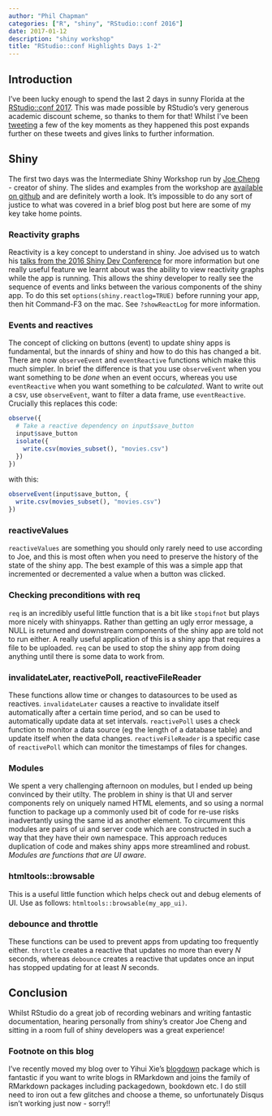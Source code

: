 ```yaml
---
author: "Phil Chapman"
categories: ["R", "shiny", "RStudio::conf 2016"]
date: 2017-01-12
description: "shiny workshop"
title: "RStudio::conf Highlights Days 1-2"
---
```


## Introduction
I've been lucky enough to spend the last 2 days in sunny Florida at the [RStudio::conf 2017](https://www.rstudio.com/conference/).  This was made possible by RStudio's very generous academic discount scheme, so thanks to them for that! Whilst I've been [tweeting](https://twitter.com/search?f=tweets&vertical=default&q=chapmandu2%20%23rstudioconf&src=typd) a few of the key moments as they happened this post expands further on these tweets and gives links to further information.

## Shiny
The first two days was the Intermediate Shiny Workshop run by [Joe Cheng](https://twitter.com/jcheng) - creator of shiny.  The slides and examples from the workshop are [available on github](https://github.com/jcheng5/rstudio2017-shiny-workshop) and are definitely worth a look.  It's impossible to do any sort of justice to what was covered in a brief blog post but here are some of my key take home points.

### Reactivity graphs
Reactivity is a key concept to understand in shiny.  Joe advised us to watch his [talks from the 2016 Shiny Dev Conference](https://www.rstudio.com/resources/webinars/shiny-developer-conference/) for more information but one really useful feature we learnt about was the ability to view reactivity graphs while the app is running.  This allows the shiny developer to really see the sequence of events and links between the various components of the shiny app. To do this set `options(shiny.reactlog=TRUE)` before running your app, then hit Command-F3 on the mac.  See `?showReactLog` for more information.

### Events and reactives
The concept of clicking on buttons (event) to update shiny apps is fundamental, but the innards of shiny and how to do this has changed a bit.  There are now `observeEvent` and `eventReactive` functions which make this much simpler.  In brief the difference is that you use `observeEvent` when you want something to be *done* when an event occurs, whereas you use  `eventReactive` when you want something to be *calculated*.  Want to write out a csv, use `observeEvent`, want to filter a data frame, use `eventReactive`.  Crucially this replaces this code:

```r
observe({
  # Take a reactive dependency on input$save_button
  input$save_button
  isolate({
    write.csv(movies_subset(), "movies.csv")
  })
})
```
with this:
```r
observeEvent(input$save_button, {
  write.csv(movies_subset(), "movies.csv")
})
```


### reactiveValues
`reactiveValues` are something you should only rarely need to use according to Joe, and this is most often when you need to preserve the history of the state of the shiny app.  The best example of this was a simple app that incremented or decremented a value when a button was clicked.

### Checking preconditions with req
`req` is an incredibly useful little function that is a bit like `stopifnot` but plays more nicely with shinyapps.  Rather than getting an ugly error message, a NULL is returned and downstream components of the shiny app are told not to run either.  A really useful application of this is a shiny app that requires a file to be uploaded.  `req` can be used to stop the shiny app from doing anything until there is some data to work from.

### invalidateLater, reactivePoll, reactiveFileReader
These functions allow time or changes to datasources to be used as reactives.  `invalidateLater` causes a reactive to invalidate itself automatically after a certain time period, and so can be used to automatically update data at set intervals.  `reactivePoll` uses a check function to monitor a data source (eg the length of a database table) and update itself when the data changes. `reactiveFileReader` is a specific case of `reactivePoll` which can monitor the timestamps of files for changes.

### Modules
We spent a very challenging afternoon on modules, but I ended up being convinced by their utilty.  The problem in shiny is that UI and server components rely on uniquely named HTML elements, and so using a normal function to package up a commonly used bit of code for re-use risks inadvertantly using the same id as another element.  To circumvent this modules are pairs of ui and server code which are constructed in such a way that they have their own namespace.  This approach reduces duplication of code and makes shiny apps more streamlined and robust.  _Modules are functions that are UI aware_.


### htmltools::browsable
This is a useful little function which helps check out and debug elements of UI.  Use as follows: `htmltools::browsable(my_app_ui)`.

### debounce and throttle
These functions can be used to prevent apps from updating too frequently either.  `throttle` creates a reactive that updates no more than every _N_ seconds, whereas `debounce` creates a reactive that updates once an input has stopped updating for at least _N_ seconds.

## Conclusion
Whilst RStudio do a great job of recording webinars and writing fantastic documentation, hearing personally from shiny's creator Joe Cheng and sitting in a room full of shiny developers was a great experience! 

### Footnote on this blog
I've recently moved my blog over to Yihui Xie's [blogdown](https://github.com/rstudio/blogdown) package which is fantastic if you want to write blogs in RMarkdown and joins the family of RMarkdown packages including packagedown, bookdown etc.  I do still need to iron out a few glitches and choose a theme, so unfortunately Disqus isn't working just now - sorry!! 






